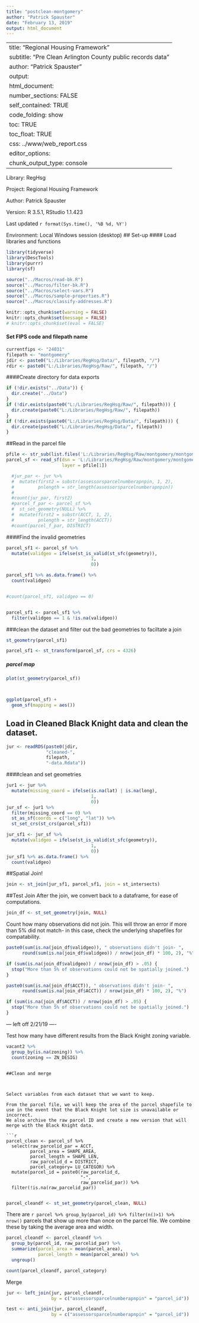 ```yaml
---
title: "postclean-montgomery"
author: "Patrick Spauster"
date: "February 13, 2019"
output: html_document
---
```


---
title: "Regional Housing Framework"
subtitle: "Pre Clean Arlington County public records data"
author: "Patrick Spauster"
output:
  html_document:
    number_sections: FALSE
    self_contained: TRUE
    code_folding: show
    toc: TRUE
    toc_float: TRUE
    css: ../www/web_report.css
    editor_options:
      chunk_output_type: console
---

<link rel="stylesheet" href="//fonts.googleapis.com/css?family=Lato" />

Library: RegHsg

Project: Regional Housing Framework

Author: Patrick Spauster

Version: R 3.5.1, RStudio 1.1.423

Last updated `r format(Sys.time(), '%B %d, %Y')`

Environment: Local Windows session (desktop)
## Set-up
#### Load libraries and functions
```r
library(tidyverse)
library(DescTools)
library(purrr)
library(sf)

source("../Macros/read-bk.R")
source("../Macros/filter-bk.R")
source("../Macros/select-vars.R")
source("../Macros/sample-properties.R")
source("../Macros/classify-addresses.R")
```

```r
knitr::opts_chunk$set(warning = FALSE)
knitr::opts_chunk$set(message = FALSE)
# knitr::opts_chunk$set(eval = FALSE)
```

#### Set FIPS code and filepath name
```r
currentfips <- "24031"
filepath <- "montgomery"
jdir <- paste0("L:/Libraries/RegHsg/Data/", filepath, "/")
rdir <- paste0("L:/Libraries/RegHsg/Raw/", filepath, "/")
```

####Create directory for data exports
```r
if (!dir.exists("../Data")) {
  dir.create("../Data")
}
if (!dir.exists(paste0("L:/Libraries/RegHsg/Raw/", filepath))) {
  dir.create(paste0("L:/Libraries/RegHsg/Raw/", filepath))
}
if (!dir.exists(paste0("L:/Libraries/RegHsg/Data/", filepath))) {
  dir.create(paste0("L:/Libraries/RegHsg/Data/", filepath))
}
```


##Read in the parcel file
```r
pfile <- str_sub(list.files('L:/Libraries/RegHsg/Raw/montgomery/montgomery-parcel-file/MCzoning_parcels'), end = -5) %>% unique()
parcel_sf <- read_sf(dsn = 'L:/Libraries/RegHsg/Raw/montgomery/montgomery-parcel-file/MCzoning_parcels',
                     layer = pfile[1])

  #jur_par <- jur %>% 
  #  mutate(first2 = substr(assessorsparcelnumberapnpin, 1, 2),
  #         pnlength = str_length(assessorsparcelnumberapnpin))
  #
  #count(jur_par, first2)
  #parcel_f_par <- parcel_sf %>% 
  #  st_set_geometry(NULL) %>% 
  #  mutate(first2 = substr(ACCT, 1, 2),
  #         pnlength = str_length(ACCT))
  #count(parcel_f_par, DISTRICT)
```

####Find the invalid geometries
```r

parcel_sf1 <- parcel_sf %>% 
  mutate(validgeo = ifelse(st_is_valid(st_sfc(geometry)),
                                1,
                                0))

parcel_sf1 %>% as.data.frame() %>% 
  count(validgeo)


#count(parcel_sf1, validgeo == 0)


parcel_sf1 <- parcel_sf1 %>% 
  filter(validgeo == 1 & !is.na(validgeo))

```


###clean the dataset and filter out the bad geometries to faciltate a join
```r
st_geometry(parcel_sf1)

parcel_sf1 <- st_transform(parcel_sf, crs = 4326)

```

##### parcel map
```r

plot(st_geometry(parcel_sf))



ggplot(parcel_sf) +
  geom_sf(mapping = aes())

```

## Load in Cleaned Black Knight data and clean the dataset.
```r
jur <- readRDS(paste0(jdir, 
               "cleaned-",
               filepath,
               "-data.Rdata"))
```

####clean and set geometries
```r
jur1 <- jur %>% 
  mutate(missing_coord = ifelse(is.na(lat) | is.na(long),
                                1,
                                0))
jur_sf <- jur1 %>% 
  filter(missing_coord == 0) %>% 
  st_as_sf(coords = c("long", "lat")) %>% 
  st_set_crs(st_crs(parcel_sf1))

jur_sf1 <- jur_sf %>% 
  mutate(validgeo = ifelse(st_is_valid(st_sfc(geometry)),
                                1,
                                0))
jur_sf1 %>% as.data.frame() %>% 
  count(validgeo)

```



##Spatial Join!
```r

join <- st_join(jur_sf1, parcel_sf1, join = st_intersects)

```
##Test Join
After the join, we convert back to a dataframe, for ease of computations.
```r

join_df <- st_set_geometry(join, NULL)

```

Count how many observations did not join. This will throw an error if more than 5% did not match- in this case, check the underlying shapefiles for compatability.

```r

paste0(sum(is.na(join_df$validgeo)), " observations didn't join- ",
      round(sum(is.na(join_df$validgeo)) / nrow(join_df) * 100, 2), "%")

if (sum(is.na(join_df$validgeo)) / nrow(join_df) > .05) {
  stop("More than 5% of observations could not be spatially joined.")
}

paste0(sum(is.na(join_df$ACCT)), " observations didn't join- ",
      round(sum(is.na(join_df$ACCT)) / nrow(join_df) * 100, 2), "%")

if (sum(is.na(join_df$ACCT)) / nrow(join_df) > .05) {
  stop("More than 5% of observations could not be spatially joined.")
}

```


--- left off 2/21/19  ----


Test how many have different results from the Black Knight zoning variable.

```r

vacant2 %>% 
  group_by(is.na(zoning)) %>% 
  count(zoning == ZN_DESIG)

```


```

##Clean and merge



Select variables from each dataset that we want to keep.

From the parcel file, we will keep the area of the parcel shapefile to use in the event that the Black Knight lot size is unavailable or incorrect.
We also archive the raw parcel ID and create a new version that will merge with the Black Knight data.

```r
parcel_clean <- parcel_sf %>% 
  select(raw_parcelid_par = ACCT,
         parcel_area = SHAPE_AREA, 
         parcel_length = SHAPE_LEN,
         raw_parcelid_d = DISTRICT,
         parcel_category= LU_CATEGOR) %>% 
  mutate(parcel_id = paste0(raw_parcelid_d,
                            "-",
                            raw_parcelid_par)) %>% 
  filter(!is.na(raw_parcelid_par))


```

```r
parcel_cleandf <- st_set_geometry(parcel_clean, NULL)

```

There are `r parcel %>% group_by(parcel_id) %>% filter(n()>1) %>% nrow()` parcels that show up more than once on the parcel file. We combine these by taking the average area and width. 

```r
parcel_cleandf <- parcel_cleandf %>% 
  group_by(parcel_id, raw_parcelid_par) %>% 
  summarize(parcel_area = mean(parcel_area),
            parcel_length = mean(parcel_area)) %>% 
  ungroup()

count(parcel_cleandf, parcel_category)
```


Merge

```r
jur <- left_join(jur, parcel_cleandf, 
                 by = c("assessorsparcelnumberapnpin" = "parcel_id"))

test <- anti_join(jur, parcel_cleandf, 
                 by = c("assessorsparcelnumberapnpin" = "parcel_id"))


```